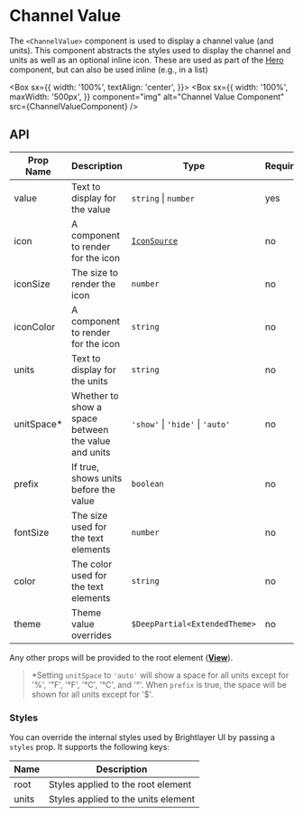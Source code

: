 
# Channel Value

The `<ChannelValue>` component is used to display a channel value (and units). This component abstracts the styles used to display the channel and units as well as an optional inline icon. These are used as part of the [Hero](/components/Hero/api-docs) component, but can also be used inline (e.g., in a list)

<Box
  sx={{
    width: '100%',
    textAlign: 'center',
  }}>
  <Box
    sx={{
      width: '100%',
      maxWidth: '500px',
    }}
    component="img"
    alt="Channel Value Component"
    src={ChannelValueComponent}
  />
</Box>

## API

<Box>

| Prop Name   | Description                                         | Type                                       | Required | Default                  |
| ----------- | --------------------------------------------------- | ------------------------------------------ | -------- | ------------------------ |
| value       | Text to display for the value                       | `string` \| `number`                       | yes      |                          |
| icon        | A component to render for the icon                  | [`IconSource`](/components/Icons/api-docs) | no       |                          |
| iconSize    | The size to render the icon                         | `number`                                   | no       | `fontSize`               |
| iconColor   | A component to render for the icon                  | `string`                                   | no       | `theme.colors.onSurface` |
| units       | Text to display for the units                       | `string`                                   | no       |                          |
| unitSpace\* | Whether to show a space between the value and units | `'show'` \| `'hide'` \| `'auto'`           | no       | `'auto'`                 |
| prefix      | If true, shows units before the value               | `boolean`                                  | no       | `false`                  |
| fontSize    | The size used for the text elements                 | `number`                                   | no       | 'medium'                 |
| color       | The color used for the text elements                | `string`                                   | no       | `theme.colors.onSurface` |
| theme       | Theme value overrides                               | `$DeepPartial<ExtendedTheme>`              | no       |                          |

</Box>

Any other props will be provided to the root element ([**View**](https://reactnative.dev/docs/view)).

> \*Setting `unitSpace` to `'auto'` will show a space for all units except for '%', '℉', '°F', '℃', '°C', and '°'. When `prefix` is true, the space will be shown for all units except for '$'.

### Styles

You can override the internal styles used by Brightlayer UI by passing a `styles` prop. It supports the following keys:

| Name  | Description                         |
| ----- | ----------------------------------- |
| root  | Styles applied to the root element  |
| units | Styles applied to the units element |
